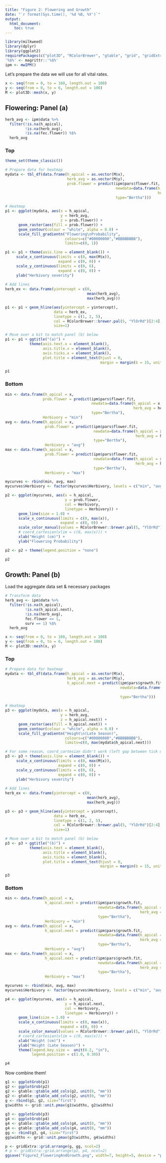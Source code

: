```yaml
---
title: "Figure 2: Flowering and Growth"
date: "`r format(Sys.time(), '%d %B, %Y')`"
output: 
  html_document:
    toc: true
---
```


```r
library(milkweed)
library(dplyr)
library(ggplot2)
requirePackages(c("plot3D", "RColorBrewer", "gtable", "grid", "gridExtra"))
'%$%' <- magrittr::'%$%'
ipm <- mwIPM()
```

Let's prepare the data we will use for all vital rates.

```r
x <- seq(from = 0, to = 160, length.out = 100)
y <- seq(from = 0, to = 6, length.out = 100)
M <- plot3D::mesh(x, y)
```

## Flowering: Panel (a)

```r
herb_avg <- ipm$data %>% 
  filter(!is.na(h_apical),
         !is.na(herb_avg),
         !is.na(fec.flower)) %$%
  herb_avg
```

### Top

```r
theme_set(theme_classic())

# Prepare data for heatmap
mydata <- tbl_df(data.frame(h_apical = as.vector(M$x),
                            herb_avg = as.vector(M$y),
                            prob.flower = predict(ipm$pars$flower.fit, 
                                                  newdata=data.frame(h_apical = as.vector(M$x),
                                                                     herb_avg = as.vector(M$y)),
                                                  type="Bertha")))

# Heatmap
p1 <- ggplot(mydata, aes(x = h_apical, 
                         y = herb_avg, 
                         z = prob.flower)) +
      geom_raster(aes(fill = prob.flower)) +
      geom_contour(colour = "white", alpha = 0.8) + 
      scale_fill_gradientn("Flowering\nProbability", 
                           colours=c("#00000000","#BBBBBBBB"),
                           limits=c(0, 1))

p1 <- p1 + theme(axis.line = element_blank()) + 
     scale_x_continuous(limits = c(0, max(M$x)), 
                        expand = c(0, 0)) + 
     scale_y_continuous(limits = c(0, 6), 
                        expand = c(0, 0)) +
     ylab("Herbivory severity")
     
# Add lines
herb_ex <- data.frame(yintercept = c(0, 
                                     mean(herb_avg), 
                                     max(herb_avg)))

p1 <- p1 + geom_hline(aes(yintercept = yintercept), 
                      data = herb_ex, 
                      linetype = c(1, 2, 5), 
                      col = RColorBrewer::brewer.pal(5, "YlOrRd")[2:4],
                      size=1)

# Move over a bit to match panel (b) below
p1 <- p1 + ggtitle("(a)") + 
           theme(axis.text.x = element_blank(),
                 axis.title.x = element_blank(),
                 axis.ticks.x = element_blank(),
                 plot.title = element_text(hjust = 0,
                                           margin = margin(b = 15, unit = "pt")))

p1
```

### Bottom

```r
min <- data.frame(h_apical = x, 
                 prob.flower = predict(ipm$pars$flower.fit, 
                                       newdata=data.frame(h_apical = x, 
                                                          herb_avg = herb_ex[1,1]), 
                                       type="Bertha"),
                 Herbivory = "min")
avg <- data.frame(h_apical = x, 
                  prob.flower = predict(ipm$pars$flower.fit, 
                                        newdata=data.frame(h_apical = x,
                                                           herb_avg = herb_ex[2,1]),
                                        type="Bertha"),
                  Herbivory = "avg")
max <- data.frame(h_apical = x, 
                  prob.flower = predict(ipm$pars$flower.fit, 
                                        newdata=data.frame(h_apical = x, 
                                                           herb_avg = herb_ex[3,1]),
                                        type="Bertha"),
                  Herbivory = "max")

mycurves <- rbind(min, avg, max) 
mycurves$Herbivory <- factor(mycurves$Herbivory, levels = c("min", "avg", "max"))

p2 <- ggplot(mycurves, aes(x = h_apical, 
                           y = prob.flower, 
                           col = Herbivory, 
                           linetype = Herbivory)) +
      geom_line(size = 1.0) + 
      scale_x_continuous(limits = c(0, max(x)), 
                         expand = c(0, 0)) + 
      scale_color_manual(values = RColorBrewer::brewer.pal(5, "YlOrRd")[2:4]) +
      # coord_cartesian(xlim = c(0, max(x))) + 
      xlab("Height (cm)") +
      ylab("Flowering Probability")     

p2 <- p2 + theme(legend.position = "none")

p2
```

## Growth: Panel (b)

Load the aggregate data set & necessary packages
```r
# Transform data
herb_avg <- ipm$data %>% 
  filter(!is.na(h_apical),
         !is.na(h_apical.next),
         !is.na(herb_avg),
         fec.flower == 1,
         surv == 1) %$%
  herb_avg

x <- seq(from = 0, to = 160, length.out = 100)
y <- seq(from = 0, to = 6, length.out = 100)
M <- plot3D::mesh(x, y)
```

### Top

```r
# Prepare data for heatmap
mydata <- tbl_df(data.frame(h_apical = as.vector(M$x),
                            herb_avg = as.vector(M$y),
                            h_apical.next = predict(ipm$pars$growth.fit, 
                                                    newdata=data.frame(h_apical = as.vector(M$x),
                                                                       herb_avg = as.vector(M$y)),
                                                    type="Bertha")))

# Heatmap
p3 <- ggplot(mydata, aes(x = h_apical, 
                         y = herb_avg, 
                         z = h_apical.next)) +
      geom_raster(aes(fill = h_apical.next)) +
      geom_contour(colour = "white", alpha = 0.8) + 
      scale_fill_gradientn("Height\n(Late Season)", 
                           colours=c("#00000000","#BBBBBBBB"),
                           limits=c(0, max(mydata$h_apical.next)))

# For some reason, coord_cartesian didn't work (left gap between tick marks and image)
p3 <- p3 + theme(axis.line = element_blank()) + 
     scale_x_continuous(limits = c(0, max(M$x)), 
                        expand = c(0, 0)) + 
     scale_y_continuous(limits = c(0, 6), 
                        expand = c(0, 0)) +
     ylab("Herbivory severity")
     
# Add lines
herb_ex <- data.frame(yintercept = c(0, 
                                     mean(herb_avg), 
                                     max(herb_avg)))

p3 <- p3 + geom_hline(aes(yintercept = yintercept), 
                      data = herb_ex, 
                      linetype = c(1, 2, 5), 
                      col = RColorBrewer::brewer.pal(5, "YlOrRd")[2:4],
                      size=1)

# Move over a bit to match panel (b) below
p3 <- p3 + ggtitle("(b)") + 
           theme(axis.text = element_blank(),
                 axis.title = element_blank(),
                 axis.ticks = element_blank(),
                 plot.title = element_text(hjust = 0,
                                           margin = margin(b = 15, unit = "pt")))

p3
```

### Bottom

```r
min <- data.frame(h_apical = x, 
                  h_apical.next = predict(ipm$pars$growth.fit, 
                                          newdata=data.frame(h_apical = x, 
                                                             herb_avg = herb_ex[1,1]), 
                                          type="Bertha"),
                  Herbivory = "min")
avg <- data.frame(h_apical = x, 
                  h_apical.next = predict(ipm$pars$growth.fit, 
                                          newdata=data.frame(h_apical = x,
                                                             herb_avg = herb_ex[2,1]),
                                          type="Bertha"),
                  Herbivory = "avg")
max <- data.frame(h_apical = x, 
                  h_apical.next = predict(ipm$pars$growth.fit, 
                                          newdata=data.frame(h_apical = x, 
                                                             herb_avg = herb_ex[3,1]),
                                          type="Bertha"),
                  Herbivory = "max")

mycurves <- rbind(min, avg, max) 
mycurves$Herbivory <- factor(mycurves$Herbivory, levels = c("min", "avg", "max"))

p4 <- ggplot(mycurves, aes(x = h_apical, 
                           y = h_apical.next, 
                           col = Herbivory, 
                           linetype = Herbivory)) +
      geom_line(size = 1.0) + 
      scale_x_continuous(limits = c(0, max(x)), 
                         expand = c(0, 0)) + 
      scale_color_manual(values = RColorBrewer::brewer.pal(5, "YlOrRd")[2:4]) +
      # coord_cartesian(xlim = c(0, max(x))) + 
      xlab("Height (cm)") +
      ylab("Height (Late Season)") +
      theme(legend.key.size =  unit(0.2, "in"),
            legend.position = c(1.0, 0.30))

p4
```

Now combine them!

```r
g1 <- ggplotGrob(p1)
g2 <- ggplotGrob(p2)
g2 <- gtable::gtable_add_cols(g2, unit(0, "mm"))
g2 <- gtable::gtable_add_cols(g2, unit(0, "mm"))
g <- rbind(g1, g2, size="first")
g$widths <- grid::unit.pmax(g1$widths, g2$widths)
 
g3 <- ggplotGrob(p3)
g4 <- ggplotGrob(p4)
g4 <- gtable::gtable_add_cols(g4, unit(0, "mm"))
g4 <- gtable::gtable_add_cols(g4, unit(0, "mm"))
gg <- rbind(g3, g4, size="first")
gg$widths <- grid::unit.pmax(g3$widths, g4$widths)

p <- gridExtra::grid.arrange(g, gg, ncol=2)
# p <- gridExtra::grid.arrange(p2, p4, ncol=2)
ggsave("Figure2_FloweringAndGrowth.png", width=7, height=5, device = "png", p)
```
